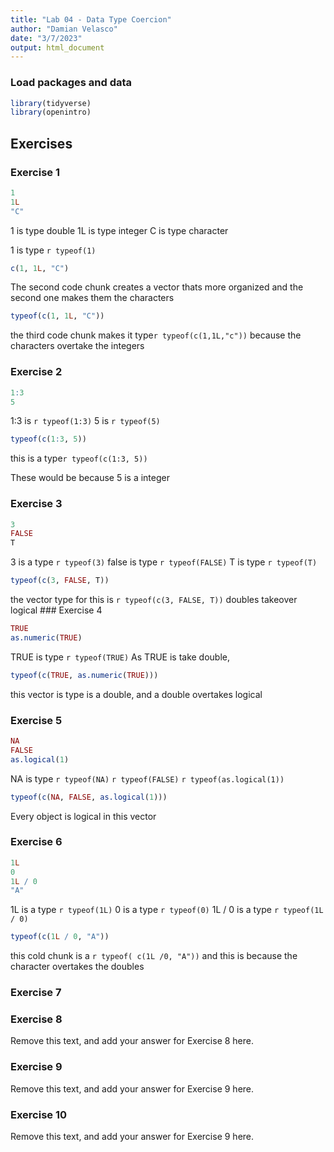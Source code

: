 ```yaml
---
title: "Lab 04 - Data Type Coercion"
author: "Damian Velasco"
date: "3/7/2023"
output: html_document
---
```


### Load packages and data

```r
library(tidyverse)
library(openintro)
```

## Exercises

### Exercise 1

```r
1
1L
"C"
```
1 is type double 
1L is type integer
C is type character 

1 is type `r typeof(1)`

```r
c(1, 1L, "C")
```

The second code chunk creates a vector thats more organized and the second one makes them the characters 

```r
typeof(c(1, 1L, "C"))
```
the third code chunk makes it type`r typeof(c(1,1L,"c"))` because the characters overtake the integers

### Exercise 2

```r
1:3
5
```
1:3 is `r typeof(1:3)`
5 is `r typeof(5)`

```r
typeof(c(1:3, 5))
```
this is a type`r typeof(c(1:3, 5))`

These would be because 5 is a integer 

### Exercise 3

```r
3 
FALSE
T
```
3 is a type `r typeof(3)`
false is type `r typeof(FALSE)`
T is type `r typeof(T)`
```r
typeof(c(3, FALSE, T))
```
the vector type for this is `r typeof(c(3, FALSE, T))`
doubles takeover logical
### Exercise 4

```r
TRUE
as.numeric(TRUE)
```
TRUE is type `r typeof(TRUE)`
As TRUE is take double, 

```r
typeof(c(TRUE, as.numeric(TRUE)))
```
this vector is type is a double, and a double overtakes logical

### Exercise 5
```r
NA
FALSE
as.logical(1)
```
NA is type  `r typeof(NA)`
`r typeof(FALSE)`
`r typeof(as.logical(1))`
```r
typeof(c(NA, FALSE, as.logical(1)))
```
Every object is logical in this vector

### Exercise 6

```r
1L
0
1L / 0
"A"
```
1L is a type `r typeof(1L)`
0 is a type `r typeof(0)`
1L / 0 is a type `r typeof(1L / 0)`

```r
typeof(c(1L / 0, "A"))
```
this cold chunk is a `r typeof( c(1L /0, "A"))` and this is because the character overtakes the doubles

### Exercise 7



### Exercise 8

Remove this text, and add your answer for Exercise 8 here.

### Exercise 9

Remove this text, and add your answer for Exercise 9 here.

### Exercise 10

Remove this text, and add your answer for Exercise 9 here.
